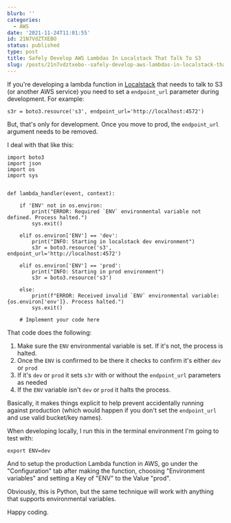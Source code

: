 ```yaml
---
blurb: ''
categories:
  - AWS
date: '2021-11-24T11:01:55'
id: 21N7VdZTXEBO
status: published
type: post
title: Safely Develop AWS Lambdas In Localstack That Talk To S3
slug: /posts/21n7vdztxebo--safely-develop-aws-lambdas-in-localstack-that-talk-to-s3
---
```


If you're developing a lambda function in [Localstack](https://localstack.cloud/) that needs to talk to S3 (or another AWS service) you need to set a `endpoint_url` parameter during development. For example:

```python3
s3r = boto3.resource('s3', endpoint_url='http://localhost:4572')
```

But, that's only for development. Once you move to prod, the `endpoint_url` argument needs to be removed. 

I deal with that like this:

```python3
import boto3
import json 
import os
import sys

    
def lambda_handler(event, context):

    if 'ENV' not in os.environ:
        print("ERROR: Required `ENV` environmental variable not defined. Process halted.")
        sys.exit()

    elif os.environ['ENV'] == 'dev':
        print("INFO: Starting in localstack dev environment")
        s3r = boto3.resource('s3', endpoint_url='http://localhost:4572')
        
    elif os.environ['ENV'] == 'prod':
        print("INFO: Starting in prod environment")
        s3r = boto3.resource('s3')
        
    else:
        print(f"ERROR: Received invalid `ENV` environmental variable: {os.environ['env']}. Process halted.")
        sys.exit()
        
    # Implement your code here
```

That code does the following:

1. Make sure the `ENV` environmental variable is set. If it's not, the process is halted. 
2. Once the `ENV` is confirmed to be there it checks to confirm it's either `dev` or `prod`
3. If it's `dev` or `prod` it sets `s3r` with or without the `endpoint_url` parameters as needed
4. If the `ENV` variable isn't `dev` or `prod` it halts the process. 

Basically, it makes things explicit to help prevent accidentally running against production (which would happen if you don't set the `endpoint_url` and use valid bucket/key names). 

When developing locally, I run this in the terminal environment I'm going to test with:

```python3
export ENV=dev
```

And to setup the production Lambda function in AWS, go under the "Configuration" tab after making the function, choosing "Environment variables" and setting a Key of "ENV" to the Value "prod".

Obviously, this is Python, but the same technique will work with anything that supports environmental variables.

Happy coding.
